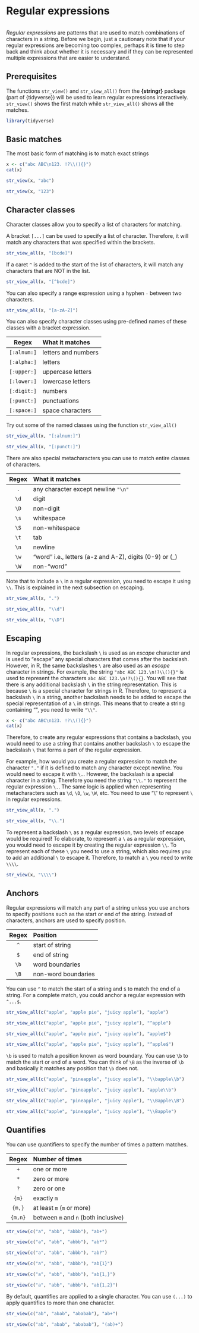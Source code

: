 # Regular expressions {#regex}

```r
```

*Regular expressions* are patterns that are used to match combinations of characters in a string. Before we begin, just a cautionary note that if your regular expressions are becoming too complex, perhaps it is time to step back and think about whether it is necessary and if they can be represented multiple expressions that are easier to understand. 

## Prerequisites

The functions `str_view()` and `str_view_all()` from the **{stringr}** package (part of {tidyverse}) will be used to learn regular expressions interactively. `str_view()` shows the first match while `str_view_all()` shows all the matches. 

```r
library(tidyverse)
```


## Basic matches 

The most basic form of matching is to match exact strings

```r
x <- c("abc ABC\n123. !?\\(){}")
cat(x)

```


```r
str_view(x, "abc")
```


```r
str_view(x, "123")
```

## Character classes {#regex-classes}

Character classes allow you to specify a list of characters for matching. 

A bracket `[...]` can be used to specify a list of character. Therefore, it will match any characters that was specified within the brackets.  

```r
str_view_all(x, "[bcde]")
```

If a caret `^` is added to the start of the list of characters, it will match any characters that are NOT in the list.

```r
str_view_all(x, "[^bcde]")
```


You can also specify a range expression using a hyphen `-` between two characters.  

```r
str_view_all(x, "[a-zA-Z]")
```


You can also specify character classes using pre-defined names of these classes with a bracket expression. 

 Regex        What it matches      
-----------   ---------------------------------------------------------------------
`[:alnum:]`     letters and numbers
`[:alpha:]`     letters
`[:upper:]`     uppercase letters
`[:lower:]`     lowercase letters
`[:digit:]`     numbers
`[:punct:]`     punctuations
`[:space:]`     space characters

Try out some of the named classes using the function `str_view_all()`

```r
str_view_all(x, "[:alnum:]")
```


```r
str_view_all(x, "[:punct:]")
```


There are also special metacharacters you can use to match entire classes of characters. 

 Regex        What it matches      
--------      ---------------------------------------------------------------------
`.`           any character except newline `"\n"`
`\d`          digit
`\D`          non-digit
`\s`          whitespace
`\S`          non-whitespace
`\t`          tab
`\n`          newline
`\w`          "word" i.e., letters (a-z and A-Z), digits (0-9) or (_)
`\W`          non-"word"

Note that to include a `\` in a regular expression, you need to escape it using `\\`. This is explained in the next subsection on escaping. 


```r
str_view_all(x, ".")
```


```r
str_view_all(x, "\\d")
```


```r
str_view_all(x, "\\D")
```

## Escaping {#regex-escape}

In regular expressions, the backslash `\` is used as an *escape* character and is used to "escape" any special characters that comes after the backslash. However, in R, the same backslashes `\` are also used as an *escape* character in strings. For example, the string `"abc ABC 123.\n!?\\(){}"` is used to represent the characters `abc ABC 123.\n!?\(){}`. You will see that there is any additional backslash `\` in the string representation. This is because `\` is a special character for strings in R. Therefore, to represent a backslash `\` in a string, another backslash needs to be added to escape the special representation of a `\` in strings. This means that to create a string containing "\", you need to write `"\\"`.

```r
x <- c("abc ABC\n123. !?\\(){}")
cat(x)
```


Therefore, to create any regular expressions that contains a backslash, you would need to use a string that contains another backslash `\` to escape the backslash `\` that forms a part of the regular expression. 

For example, how would you create a regular expression to match the character `"."` if it is defined to match any character except newline. You would need to escape it with `\.`. However, the backslash is a special character in a string. Therefore you need the string `"\\."` to represent the regular expression `\.`. The same logic is applied when representing metacharacters such as `\d`, `\D`, `\w`, `\W`, etc. You need to use "\\" to represent `\` in regular expressions. 

```r
str_view_all(x, ".")
```


```r
str_view_all(x, "\\.")
```


To represent a backslash `\` as a regular expression, two levels of escape would be required! To elaborate, to represent a `\` as a regular expression, you would need to escape it by creating the regular expression `\\`. To represent each of these `\` you need to use a string, which also requires you to add an additional `\` to escape it. Therefore, to match a `\` you need to write `\\\\`.
 
```r
str_view(x, "\\\\")
```


## Anchors

Regular expressions will match any part of a string unless you use anchors to specify positions such as the start or end of the string. Instead of characters, anchors are used to specify position.

 Regex        Position      
--------      ---------------------------------------------------------------------
`^`           start of string
`$`           end of string
`\b`          word boundaries 
`\B`          non-word boundaries


You can use `^` to match the start of a string and `$` to match the end of a string. For a complete match, you could anchor a regular expression with `^...$`.

```r
str_view_all(c("apple", "apple pie", "juicy apple"), "apple")
```

```r
str_view_all(c("apple", "apple pie", "juicy apple"), "^apple")
```

```r
str_view_all(c("apple", "apple pie", "juicy apple"), "apple$")
```

```r
str_view_all(c("apple", "apple pie", "juicy apple"), "^apple$")
```

`\b` is used to match a position known as word boundary. You can use `\b` to match the start or end of a word. You can think of `\B` as the inverse of `\b` and basically it matches any position that `\b` does not.

```r
str_view_all(c("apple", "pineapple", "juicy apple"), "\\bapple\\b")
```

```r
str_view_all(c("apple", "pineapple", "juicy apple"), "apple\\b")
```

```r
str_view_all(c("apple", "pineapple", "juicy apple"), "\\Bapple\\B")
```

```r
str_view_all(c("apple", "pineapple", "juicy apple"), "\\Bapple")
```

## Quantifies

You can use quantifiers to specify the number of times a pattern matches. 

 Regex        Number of times     
--------      ---------------------------------------------------------------------
`+`           one or more
`*`           zero or more
`?`           zero or one
`{m}`         exactly `m` 
`{m,}`        at least `m` (`m` or more)
`{m,n}`       between `m` and `n` (both inclusive)


```r
str_view(c("a", "abb", "abbb"), "ab+")
```


```r
str_view(c("a", "abb", "abbb"), "ab*")
```


```r
str_view(c("a", "abb", "abbb"), "ab?")
```


```r
str_view(c("a", "abb", "abbb"), "ab{1}")
```


```r
str_view(c("a", "abb", "abbb"), "ab{1,}")
```


```r
str_view(c("a", "abb", "abbb"), "ab{1,2}")
```


By default, quantifies are applied to a single character. You can use `(...)` to apply quantifies to more than one character.

```r
str_view(c("ab", "abab", "ababab"), "ab+")
```


```r
str_view(c("ab", "abab", "ababab"), "(ab)+")
```

<!--## Applications TODO

Combining what you have learned about regular expressions with data transformation skills picked up in the previous chapter can bring about many useful applications. 


If your regular expression is 

For example, the format of the outputs from building energy simulation models are often not in a tidy format -->





